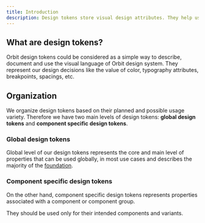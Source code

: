```yaml
---
title: Introduction
description: Design tokens store visual design attributes. They help us make our UI more consistent and support custom themes.
---
```


## What are design tokens?

Orbit design tokens could be considered as a simple way to describe, document
and use the visual language of Orbit design system.
They represent our design decisions
like the value of color, typography attributes, breakpoints, spacings, etc.

## Organization

We organize design tokens based on their planned and possible usage variety.
Therefore we have two main levels of design tokens:
**global design tokens** and **component specific design tokens**.

### Global design tokens

Global level of our design tokens represents the core
and main level of properties that can be used globally,
in most use cases and describes the majority of the [foundation](/foundation).

### Component specific design tokens

On the other hand,
component specific design tokens represents properties
associated with a component or component group.

They should be used only for their intended components and variants.
